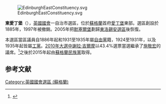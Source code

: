 [[File:EdinburghEastConstituency.svg|right]]

'''東愛丁堡'''（{{lang-en|Edinburgh East}}），[[英國|英國]][[英國國會|國會]]一自治市選區，位於[[蘇格蘭|蘇格蘭]]首府[[愛丁堡|愛丁堡]]東部。選區創設於1885年，1997年被撤銷。2005年把[[默塞爾堡|默塞爾堡]]劃歸[[東洛錫安_(英國國會選區)|東洛錫安選區]]後恢復。

本選區當區議員自1886年起和1931至1935年屬[[英國自由黨|自由黨]]籍，1924至1931年，以及1935年起皆屬[[工黨_(英國)|工黨]]。[[2010年英國大選|2010年大選中]][[謝拉·吉爾摩|謝拉·吉爾摩]]以43.4%選票當選繼承了[[施敬宏|施敬宏]]的議席。<ref name="">{{cite news
|publisher=[[英國廣播公司|英國廣播公司]]
|date=2010年5月7日
|title=Election 2010/Constituency/Edinburgh East
|url=http://news.bbc.co.uk/1/shared/election2010/results/constituency/822.stm
|accessdate=2010年5月11日
|archive-date=2017年8月23日
|archive-url=https://web.archive.org/web/20170823074504/http://news.bbc.co.uk/1/shared/election2010/results/constituency/822.stm
|dead-url=no
}}</ref>之後於2015年起由[[蘇格蘭民族黨|蘇格蘭民族黨]]取得。

==参考文献==
<div class="references-small">
<references></references>
</div>

{{DEFAULTSORT:Edinburgh East (UK Parliament constituency)}}
{{英國國會選區 (蘇格蘭)}}
[[Category:英國國會選區_(蘇格蘭)|Category:英國國會選區 (蘇格蘭)]]